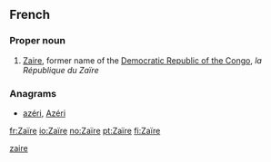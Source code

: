 {{also|zaire|Zaire|zaïre}}
==French==

===Proper noun===
{{fr-proper noun|m|sort=zaire}}

# [[Zaire]], former name of the [[Democratic Republic of the Congo]], ''la République du Zaïre''

===Anagrams===
* [[azéri#French|azéri]], [[Azéri#French|Azéri]]

[[Category:fr:Countries|zaire]]

[[fr:Zaïre]]
[[io:Zaïre]]
[[no:Zaïre]]
[[pt:Zaïre]]
[[fi:Zaïre]]